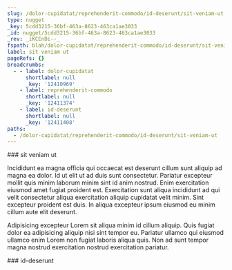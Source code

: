 ```yaml
---
slug: /dolor-cupidatat/reprehenderit-commodo/id-deserunt/sit-veniam-ut
type: nugget
_key: 5cdd3215-36bf-463a-8623-463ca1ae3033
_id: nugget/5cdd3215-36bf-463a-8623-463ca1ae3033
_rev: _iKCEnDi--_
fspath: blah/dolor-cupidatat/reprehenderit-commodo/id-deserunt/sit-veniam-ut.md
label: sit veniam ut
pageRefs: {}
breadcrumbs:
  - - label: dolor-cupidatat
      shortlabel: null
      _key: '12410969'
    - label: reprehenderit-commodo
      shortlabel: null
      _key: '12411374'
    - label: id-deserunt
      shortlabel: null
      _key: '12411408'
paths:
  - /dolor-cupidatat/reprehenderit-commodo/id-deserunt/sit-veniam-ut
---
```


<NuggetArea>
<Nugget slug="/dolor-cupidatat/reprehenderit-commodo/id-deserunt/sit-veniam-ut" type="nugget" _key="5cdd3215-36bf-463a-8623-463ca1ae3033" _id="nugget/5cdd3215-36bf-463a-8623-463ca1ae3033" _rev="_iKCEnDi--_" fspath="blah/dolor-cupidatat/reprehenderit-commodo/id-deserunt/sit-veniam-ut.md" label="sit veniam ut" paths="/dolor-cupidatat/reprehenderit-commodo/id-deserunt/sit-veniam-ut">
<NuggetBody>
### sit veniam ut

Incididunt ea magna officia qui occaecat est deserunt cillum sunt aliquip ad magna ea dolor. Id ut elit ut ad duis sunt consectetur. Pariatur excepteur mollit quis minim laborum minim sint id anim nostrud. Enim exercitation eiusmod amet fugiat proident est. Exercitation sunt aliqua incididunt ad qui velit consectetur aliqua exercitation aliquip cupidatat velit minim. Sint excepteur proident est duis. In aliqua excepteur ipsum eiusmod eu minim cillum aute elit deserunt.

Adipisicing excepteur Lorem sit aliqua minim id cillum aliquip. Quis fugiat dolor ea adipisicing aliquip nisi sint tempor eu. Pariatur ullamco qui eiusmod ullamco enim Lorem non fugiat laboris aliqua quis. Non ad sunt tempor magna nostrud exercitation nostrud exercitation pariatur.

</NuggetBody>
<Breadcrumbs>
<Crumbs>
<Crumb _key="12410969" label="dolor-cupidatat" /><Crumb _key="12411374" label="reprehenderit-commodo" /><Crumb _key="12411408" label="id-deserunt" />
</Crumbs>
</Breadcrumbs>
</Nugget>

<NuggetsInbound>
</NuggetsInbound>
<NuggetsOutbound>
</NuggetsOutbound>
</NuggetArea>
<PassagesInbound>
<Passage direction="inbound" type="passage" _key="12411408" _id="passage/12411408" _rev="_iKCEnDe--_" label="id-deserunt" passage="id-deserunt" fspath="blah/dolor-cupidatat/reprehenderit-commodo/id-deserunt" paths="/dolor-cupidatat/reprehenderit-commodo/id-deserunt" slug="/dolor-cupidatat/reprehenderit-commodo/id-deserunt">
<NuggetBody>
### id-deserunt

</NuggetBody>
<Breadcrumbs>
<Crumbs>
<Crumb _key="12410969" label="dolor-cupidatat" /><Crumb _key="12411374" label="reprehenderit-commodo" />
</Crumbs>
</Breadcrumbs>
</Passage>

</PassagesInbound>
<PassagesOutbound>
</PassagesOutbound>